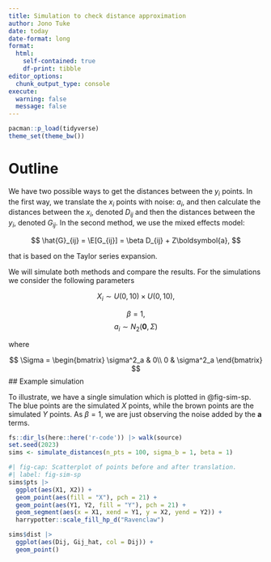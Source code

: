 ```yaml
---
title: Simulation to check distance approximation
author: Jono Tuke
date: today
date-format: long
format: 
  html: 
    self-contained: true
    df-print: tibble
editor_options: 
  chunk_output_type: console
execute: 
  warning: false
  message: false
---
```


```r
pacman::p_load(tidyverse)
theme_set(theme_bw())
```

# Outline

We have two possible ways to get the distances between the $y_i$ points. In the first way, we translate the $x_i$ points with noise: $a_i$, and then calculate the distances between the $x_i$, denoted $D_{ij}$ and then the distances between the $y_i$, denoted $G_{ij}$. In the second method, we use the mixed effects model:

$$
\hat{G}_{ij} = \E[G_{ij}] = \beta D_{ij} + Z\boldsymbol{a}, 
$$

that is based on the Taylor series expansion.

We will simulate both methods and compare the results. For the simulations we consider the following parameters

$$
X_i \sim U(0,10) \times U(0,10), 
$$

$$
\beta = 1, 
$$
$$
a_i \sim N_2(\boldsymbol{0}, \Sigma)
$$

where

$$
\Sigma = 
\begin{bmatrix}
\sigma^2_a & 0\\
0 & \sigma^2_a
\end{bmatrix}
$$
## Example simulation

To illustrate, we have a single simulation which is plotted in @fig-sim-sp. The blue points are the simulated $X$ points, while the brown points are the simulated $Y$ points. As $\beta = 1$, we are just observing the noise added by the $\boldsymbol{a}$ terms. 

```r
fs::dir_ls(here::here('r-code')) |> walk(source)
set.seed(2023)
sims <- simulate_distances(n_pts = 100, sigma_b = 1, beta = 1)
```


```r
#| fig-cap: Scatterplot of points before and after translation. 
#| label: fig-sim-sp
sims$pts |>
  ggplot(aes(X1, X2)) +
  geom_point(aes(fill = "X"), pch = 21) +
  geom_point(aes(Y1, Y2, fill = "Y"), pch = 21) +
  geom_segment(aes(x = X1, xend = Y1, y = X2, yend = Y2)) + 
  harrypotter::scale_fill_hp_d("Ravenclaw")
```

```r
sims$dist |> 
  ggplot(aes(Dij, Gij_hat, col = Dij)) + 
  geom_point()
```



